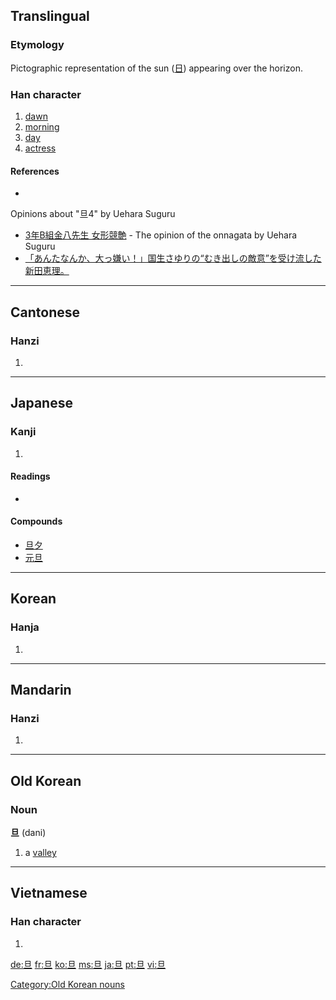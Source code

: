 {{also|蛋}}
==Translingual==

===Etymology===
Pictographic representation of the sun ([[日]]) appearing over the horizon.

===Han character===
{{Han char|rn=72|rad=日|as=01|sn=5|four=6010<sub>0</sub>|canj=日一 (AM)|ids=⿱[[日]][[一]]}}

# [[dawn]]
# [[morning]]
# [[day]]
# [[actress]]

====References====
* {{Han ref|kx=0489.030|dkj=13734|dj=0850.010|hdz=21483.010|uh=65E6|ud=26086|bh=A5B9|bd=42425}}
Opinions about "旦4" by Uehara Suguru
*[http://blog.goo.ne.jp/kuronyan510/e/5d3e7fc9b3060705fd5b4f99a35151bd 3年B組金八先生 女形競艶] - The opinion of the onnagata by Uehara Suguru
*[http://blog.goo.ne.jp/wadajjj/e/ca4ecf79c306285415bcb07bc5f14f53 「あんたなんか、大っ嫌い！」国生さゆりの“むき出しの敵意”を受け流した新田恵理。]

----

==Cantonese==

===Hanzi===
{{yue-hanzi|jyut=|y=daan3}}

# {{defn|Cantonese|sort=日01}}

----

==Japanese==

===Kanji===
{{ja-kanji|grade=|rs=日01}}

# {{defn|Japanese}}

====Readings====
* {{ja-readings|on=[[たん]] (tan)|kun=[[あした]] (ashita)}}

====Compounds====
{{top2}}
* [[旦夕]]
* [[元旦]]
{{bottom2}}

----

==Korean==

===Hanja===
{{ko-hanja|hangeul=[[단]]|eumhun=|rv=dan|mr=tan|y=tan}}

# {{defn|Korean|sort=日01}}

----

==Mandarin==

===Hanzi===
{{cmn-hanzi|pin=[[dàn]] ([[dan4]]), [[gā]] ([[ga1]])|wg=tan<sup>4</sup>, ka<sup>1</sup>}}

# {{defn|Mandarin|sort=日01}}

----

==Old Korean==

===Noun===
'''旦''' (dani)

# {{Goguryeo}} a [[valley]]

[[Category:Old Korean nouns]]

----

==Vietnamese==

===Han character===
{{vi-hantu|[[đán]], [[đắn]], [[đến]]|rs=日01}}

# {{defn|Vietnamese|sort=日01}}

[[de:旦]]
[[fr:旦]]
[[ko:旦]]
[[ms:旦]]
[[ja:旦]]
[[pt:旦]]
[[vi:旦]]
